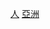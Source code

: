 {{Catnav|頁面分類|地理|国家|按國家分類|各國人物}}
{{Catnav|頁面分類|地理|国家|亚洲国家|老挝}}
{{Catnav|頁面分類|各種主題的頁面分類|按國家分類|各國人物}}
{{Catnav|頁面分類|人类社会|人物|各國人物}}
{{Catnav|頁面分類|人物|各國人物}}
{{Commons category|People of Laos}}

[[Category:老挝|人]]
[[Category:各國人物|亞洲]]